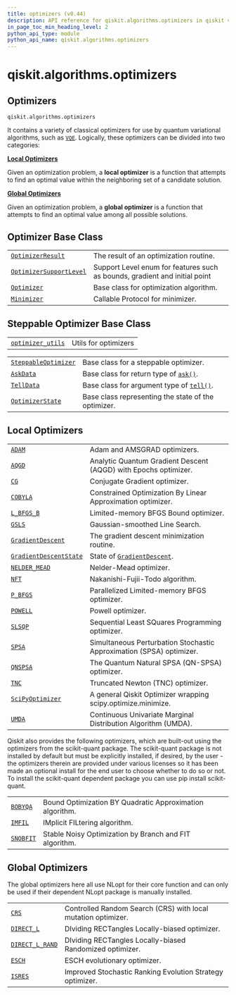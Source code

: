 ```yaml
---
title: optimizers (v0.44)
description: API reference for qiskit.algorithms.optimizers in qiskit v0.44
in_page_toc_min_heading_level: 2
python_api_type: module
python_api_name: qiskit.algorithms.optimizers
---
```


<span id="module-qiskit.algorithms.optimizers" />

<span id="qiskit-algorithms-optimizers" />

# qiskit.algorithms.optimizers

<span id="optimizers-qiskit-algorithms-optimizers" />

## Optimizers

`qiskit.algorithms.optimizers`

It contains a variety of classical optimizers for use by quantum variational algorithms, such as [`VQE`](qiskit.algorithms.VQE "qiskit.algorithms.VQE"). Logically, these optimizers can be divided into two categories:

**[Local Optimizers](#local-optimizers)**

Given an optimization problem, a **local optimizer** is a function that attempts to find an optimal value within the neighboring set of a candidate solution.

**[Global Optimizers](#global-optimizers)**

Given an optimization problem, a **global optimizer** is a function that attempts to find an optimal value among all possible solutions.

## Optimizer Base Class

|                                                                                                                                    |                                                                            |
| ---------------------------------------------------------------------------------------------------------------------------------- | -------------------------------------------------------------------------- |
| [`OptimizerResult`](qiskit.algorithms.optimizers.OptimizerResult "qiskit.algorithms.optimizers.OptimizerResult")                   | The result of an optimization routine.                                     |
| [`OptimizerSupportLevel`](qiskit.algorithms.optimizers.OptimizerSupportLevel "qiskit.algorithms.optimizers.OptimizerSupportLevel") | Support Level enum for features such as bounds, gradient and initial point |
| [`Optimizer`](qiskit.algorithms.optimizers.Optimizer "qiskit.algorithms.optimizers.Optimizer")                                     | Base class for optimization algorithm.                                     |
| [`Minimizer`](qiskit.algorithms.optimizers.Minimizer "qiskit.algorithms.optimizers.Minimizer")                                     | Callable Protocol for minimizer.                                           |

## Steppable Optimizer Base Class

|                                                                                                                                                                      |                      |
| -------------------------------------------------------------------------------------------------------------------------------------------------------------------- | -------------------- |
| [`optimizer_utils`](qiskit.algorithms.optimizers.optimizer_utils#module-qiskit.algorithms.optimizers.optimizer_utils "qiskit.algorithms.optimizers.optimizer_utils") | Utils for optimizers |

|                                                                                                                           |                                                                                                                                                          |
| ------------------------------------------------------------------------------------------------------------------------- | -------------------------------------------------------------------------------------------------------------------------------------------------------- |
| [`SteppableOptimizer`](qiskit.algorithms.optimizers.SteppableOptimizer "qiskit.algorithms.optimizers.SteppableOptimizer") | Base class for a steppable optimizer.                                                                                                                    |
| [`AskData`](qiskit.algorithms.optimizers.AskData "qiskit.algorithms.optimizers.AskData")                                  | Base class for return type of [`ask()`](qiskit.algorithms.optimizers.SteppableOptimizer#ask "qiskit.algorithms.optimizers.SteppableOptimizer.ask").      |
| [`TellData`](qiskit.algorithms.optimizers.TellData "qiskit.algorithms.optimizers.TellData")                               | Base class for argument type of [`tell()`](qiskit.algorithms.optimizers.SteppableOptimizer#tell "qiskit.algorithms.optimizers.SteppableOptimizer.tell"). |
| [`OptimizerState`](qiskit.algorithms.optimizers.OptimizerState "qiskit.algorithms.optimizers.OptimizerState")             | Base class representing the state of the optimizer.                                                                                                      |

## Local Optimizers

|                                                                                                                                 |                                                                                                                            |
| ------------------------------------------------------------------------------------------------------------------------------- | -------------------------------------------------------------------------------------------------------------------------- |
| [`ADAM`](qiskit.algorithms.optimizers.ADAM "qiskit.algorithms.optimizers.ADAM")                                                 | Adam and AMSGRAD optimizers.                                                                                               |
| [`AQGD`](qiskit.algorithms.optimizers.AQGD "qiskit.algorithms.optimizers.AQGD")                                                 | Analytic Quantum Gradient Descent (AQGD) with Epochs optimizer.                                                            |
| [`CG`](qiskit.algorithms.optimizers.CG "qiskit.algorithms.optimizers.CG")                                                       | Conjugate Gradient optimizer.                                                                                              |
| [`COBYLA`](qiskit.algorithms.optimizers.COBYLA "qiskit.algorithms.optimizers.COBYLA")                                           | Constrained Optimization By Linear Approximation optimizer.                                                                |
| [`L_BFGS_B`](qiskit.algorithms.optimizers.L_BFGS_B "qiskit.algorithms.optimizers.L_BFGS_B")                                     | Limited-memory BFGS Bound optimizer.                                                                                       |
| [`GSLS`](qiskit.algorithms.optimizers.GSLS "qiskit.algorithms.optimizers.GSLS")                                                 | Gaussian-smoothed Line Search.                                                                                             |
| [`GradientDescent`](qiskit.algorithms.optimizers.GradientDescent "qiskit.algorithms.optimizers.GradientDescent")                | The gradient descent minimization routine.                                                                                 |
| [`GradientDescentState`](qiskit.algorithms.optimizers.GradientDescentState "qiskit.algorithms.optimizers.GradientDescentState") | State of [`GradientDescent`](qiskit.algorithms.optimizers.GradientDescent "qiskit.algorithms.optimizers.GradientDescent"). |
| [`NELDER_MEAD`](qiskit.algorithms.optimizers.NELDER_MEAD "qiskit.algorithms.optimizers.NELDER_MEAD")                            | Nelder-Mead optimizer.                                                                                                     |
| [`NFT`](qiskit.algorithms.optimizers.NFT "qiskit.algorithms.optimizers.NFT")                                                    | Nakanishi-Fujii-Todo algorithm.                                                                                            |
| [`P_BFGS`](qiskit.algorithms.optimizers.P_BFGS "qiskit.algorithms.optimizers.P_BFGS")                                           | Parallelized Limited-memory BFGS optimizer.                                                                                |
| [`POWELL`](qiskit.algorithms.optimizers.POWELL "qiskit.algorithms.optimizers.POWELL")                                           | Powell optimizer.                                                                                                          |
| [`SLSQP`](qiskit.algorithms.optimizers.SLSQP "qiskit.algorithms.optimizers.SLSQP")                                              | Sequential Least SQuares Programming optimizer.                                                                            |
| [`SPSA`](qiskit.algorithms.optimizers.SPSA "qiskit.algorithms.optimizers.SPSA")                                                 | Simultaneous Perturbation Stochastic Approximation (SPSA) optimizer.                                                       |
| [`QNSPSA`](qiskit.algorithms.optimizers.QNSPSA "qiskit.algorithms.optimizers.QNSPSA")                                           | The Quantum Natural SPSA (QN-SPSA) optimizer.                                                                              |
| [`TNC`](qiskit.algorithms.optimizers.TNC "qiskit.algorithms.optimizers.TNC")                                                    | Truncated Newton (TNC) optimizer.                                                                                          |
| [`SciPyOptimizer`](qiskit.algorithms.optimizers.SciPyOptimizer "qiskit.algorithms.optimizers.SciPyOptimizer")                   | A general Qiskit Optimizer wrapping scipy.optimize.minimize.                                                               |
| [`UMDA`](qiskit.algorithms.optimizers.UMDA "qiskit.algorithms.optimizers.UMDA")                                                 | Continuous Univariate Marginal Distribution Algorithm (UMDA).                                                              |

Qiskit also provides the following optimizers, which are built-out using the optimizers from the scikit-quant package. The scikit-quant package is not installed by default but must be explicitly installed, if desired, by the user - the optimizers therein are provided under various licenses so it has been made an optional install for the end user to choose whether to do so or not. To install the scikit-quant dependent package you can use pip install scikit-quant.

|                                                                                          |                                                          |
| ---------------------------------------------------------------------------------------- | -------------------------------------------------------- |
| [`BOBYQA`](qiskit.algorithms.optimizers.BOBYQA "qiskit.algorithms.optimizers.BOBYQA")    | Bound Optimization BY Quadratic Approximation algorithm. |
| [`IMFIL`](qiskit.algorithms.optimizers.IMFIL "qiskit.algorithms.optimizers.IMFIL")       | IMplicit FILtering algorithm.                            |
| [`SNOBFIT`](qiskit.algorithms.optimizers.SNOBFIT "qiskit.algorithms.optimizers.SNOBFIT") | Stable Noisy Optimization by Branch and FIT algorithm.   |

## Global Optimizers

The global optimizers here all use NLopt for their core function and can only be used if their dependent NLopt package is manually installed.

|                                                                                                            |                                                               |
| ---------------------------------------------------------------------------------------------------------- | ------------------------------------------------------------- |
| [`CRS`](qiskit.algorithms.optimizers.CRS "qiskit.algorithms.optimizers.CRS")                               | Controlled Random Search (CRS) with local mutation optimizer. |
| [`DIRECT_L`](qiskit.algorithms.optimizers.DIRECT_L "qiskit.algorithms.optimizers.DIRECT_L")                | DIviding RECTangles Locally-biased optimizer.                 |
| [`DIRECT_L_RAND`](qiskit.algorithms.optimizers.DIRECT_L_RAND "qiskit.algorithms.optimizers.DIRECT_L_RAND") | DIviding RECTangles Locally-biased Randomized optimizer.      |
| [`ESCH`](qiskit.algorithms.optimizers.ESCH "qiskit.algorithms.optimizers.ESCH")                            | ESCH evolutionary optimizer.                                  |
| [`ISRES`](qiskit.algorithms.optimizers.ISRES "qiskit.algorithms.optimizers.ISRES")                         | Improved Stochastic Ranking Evolution Strategy optimizer.     |

